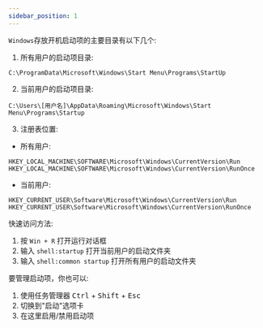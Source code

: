 ```yaml
---
sidebar_position: 1
---
```


`Windows`存放开机启动项的主要目录有以下几个:

1. 所有用户的启动项目录:
```
C:\ProgramData\Microsoft\Windows\Start Menu\Programs\StartUp
```

2. 当前用户的启动项目录:
```
C:\Users\[用户名]\AppData\Roaming\Microsoft\Windows\Start Menu\Programs\Startup
```

3. 注册表位置:
- 所有用户:
```
HKEY_LOCAL_MACHINE\SOFTWARE\Microsoft\Windows\CurrentVersion\Run
HKEY_LOCAL_MACHINE\SOFTWARE\Microsoft\Windows\CurrentVersion\RunOnce
```

- 当前用户:
```
HKEY_CURRENT_USER\Software\Microsoft\Windows\CurrentVersion\Run
HKEY_CURRENT_USER\Software\Microsoft\Windows\CurrentVersion\RunOnce
```


快速访问方法:
1. 按 `Win + R` 打开运行对话框
2. 输入 `shell:startup` 打开当前用户的启动文件夹
3. 输入 `shell:common startup` 打开所有用户的启动文件夹

要管理启动项，你也可以:
1. 使用任务管理器 <Kbd>Ctrl</Kbd> + <Kbd>Shift</Kbd> + <Kbd>Esc</Kbd>
2. 切换到"启动"选项卡
3. 在这里启用/禁用启动项

